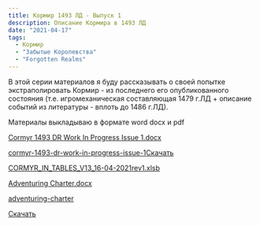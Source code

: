 ```yaml
---
title: Кормир 1493 ЛД - Выпуск 1
description: Описание Кормира в 1493 ЛД
date: "2021-04-17"
tags:
  - Кормир
  - "Забытые Королевства"
  - "Forgotten Realms"
---
```


В этой серии материалов я буду рассказывать о своей попытке экстраполировать Кормир - из последнего его опубликованного состояния (т.е. игромеханическая составляющая 1479 г.ЛД + описание событий из литературы - вплоть до 1486 г.ЛД).

Материалы выкладываю в формате word docx и pdf

[Cormyr 1493 DR Work In Progress Issue 1.docx](https://1drv.ms/w/s!Atcrhwwo1lBA0ftoj85Ay4xOibolHQ?e=r8uIBD)

[cormyr-1493-dr-work-in-progress-issue-1](https://cyborgsandmages.files.wordpress.com/2021/04/cormyr-1493-dr-work-in-progress-issue-1.pdf)[Скачать](https://cyborgsandmages.files.wordpress.com/2021/04/cormyr-1493-dr-work-in-progress-issue-1.pdf)

[CORMYR_IN_TABLES_V13_16-04-2021rev1.xlsb](https://1drv.ms/x/s!Atcrhwwo1lBA0ftmldx5-V_hWJFNQw?e=IFMwYN)

[Adventuring Charter.docx](https://1drv.ms/w/s!Atcrhwwo1lBA0bIt8F9clSG5CRGr7Q?e=AdG2FZ)

[adventuring-charter](https://cyborgsandmages.files.wordpress.com/2021/04/adventuring-charter.pdf)

[Скачать](https://cyborgsandmages.files.wordpress.com/2021/04/adventuring-charter.pdf)
